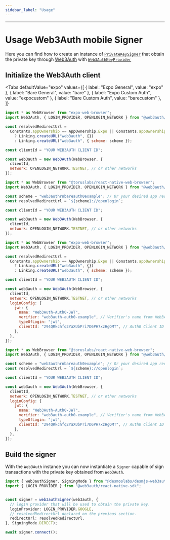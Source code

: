 ```yaml
---
sidebar_label: "Usage"
---
```



---

# Usage Web3Auth mobile Signer

Here you can find how to create an instance of
[`PrivateKeySigner`](docs/api/classes/desmoslabs_desmjs.PrivateKeySigner.md) that obtain the private key
through [Web3Auth](https://web3auth.io/docs/sdk/react-native/initialize) with
[`Web3AuthKeyProvider`](docs/api/classes/desmoslabs_desmjs_web3auth_mobile.Web3AuthKeyProvider.md)

## Initialize the Web3Auth client

<Tabs
defaultValue="expo"
values={[
{ label: "Expo General", value: "expo" },
{ label: "Bare General", value: "bare" },
{ label: "Expo Custom Auth", value: "expocustom" },
{ label: "Bare Custom Auth", value: "barecustom" },
]}
>

<TabItem value="expo">

```js
import * as WebBrowser from "expo-web-browser";
import Web3Auth, { LOGIN_PROVIDER, OPENLOGIN_NETWORK } from "@web3auth/react-native-sdk";

const resolvedRedirectUrl =
  Constants.appOwnership == AppOwnership.Expo || Constants.appOwnership == AppOwnership.Guest
    ? Linking.createURL("web3auth", {})
    : Linking.createURL("web3auth", { scheme: scheme });

const clientId = "YOUR WEB3AUTH CLIENT ID";

const web3auth = new Web3Auth(WebBrowser, {
  clientId,
  network: OPENLOGIN_NETWORK.TESTNET, // or other networks
});
```

</TabItem>

<TabItem value="bare">

```js
import * as WebBrowser from "@toruslabs/react-native-web-browser";
import Web3Auth, { LOGIN_PROVIDER, OPENLOGIN_NETWORK } from "@web3auth/react-native-sdk";

const scheme = "web3authrnbareauth0example"; // Or your desired app redirection scheme
const resolvedRedirectUrl = `${scheme}://openlogin`;

const clientId = "YOUR WEB3AUTH CLIENT ID";

const web3auth = new Web3Auth(WebBrowser, {
  clientId,
  network: OPENLOGIN_NETWORK.TESTNET, // or other networks
});
```

</TabItem>

<TabItem value="expocustom">

```js
import * as WebBrowser from "expo-web-browser";
import Web3Auth, { LOGIN_PROVIDER, OPENLOGIN_NETWORK } from "@web3auth/react-native-sdk";

const resolvedRedirectUrl =
  Constants.appOwnership == AppOwnership.Expo || Constants.appOwnership == AppOwnership.Guest
    ? Linking.createURL("web3auth", {})
    : Linking.createURL("web3auth", { scheme: scheme });

const clientId = "YOUR WEB3AUTH CLIENT ID";

const web3auth = new Web3Auth(WebBrowser, {
  clientId,
  network: OPENLOGIN_NETWORK.TESTNET, // or other networks
  loginConfig: {
    jwt: {
      name: "Web3Auth-Auth0-JWT",
      verifier: "web3auth-auth0-example", // Verifier's name from Web3Auth Dashboard
      typeOfLogin: "jwt",
      clientId: "294QRkchfq2YaXUbPri7D6PH7xzHgQMT", // Auth0 Client ID
    },
  },
});
```

</TabItem>

<TabItem value="barecustom">

```js
import * as WebBrowser from "@toruslabs/react-native-web-browser";
import Web3Auth, { LOGIN_PROVIDER, OPENLOGIN_NETWORK } from "@web3auth/react-native-sdk";

const scheme = "web3authrnbareauth0example"; // Or your desired app redirection scheme
const resolvedRedirectUrl = `${scheme}://openlogin`;

const clientId = "YOUR WEB3AUTH CLIENT ID";

const web3auth = new Web3Auth(WebBrowser, {
  clientId,
  network: OPENLOGIN_NETWORK.TESTNET, // or other networks
  loginConfig: {
    jwt: {
      name: "Web3Auth-Auth0-JWT",
      verifier: "web3auth-auth0-example", // Verifier's name from Web3Auth Dashboard
      typeOfLogin: "jwt",
      clientId: "294QRkchfq2YaXUbPri7D6PH7xzHgQMT", // Auth0 Client ID
    },
  },
});
```

</TabItem>
</Tabs>

## Build the signer

With the `Web3Auth` instance you can now instantiate a `Signer` capable of sign transactions
with the private key obtained from `Web3Auth`.

```ts
import { web3authSigner, SigningMode } from "@desmoslabs/desmjs-web3auth-mobile";
import { LOGIN_PROVIDER } from "@web3auth/react-native-sdk";


const signer = web3authSigner(web3auth, {
  // login provider that will be used to obtain the private key.
  loginProvider: LOGIN_PROVIDER.GOOGLE,
  // resolvedRedirectUrl declared on the previous section.
  redirectUrl: resolvedRedirectUrl,
}, SigningMode.DIRECT);

await signer.connect();
```
